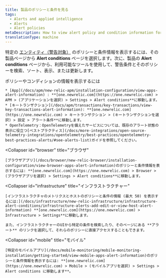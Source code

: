 ```yaml
---
title: 製品のポリシーと条件を見る
tags:
  - Alerts and applied intelligence
  - Alerts
  - Alert policies
metaDescription: How to view alert policy and condition information for the selected entity from its New Relic product instead of through alerts.
translationType: machine
---
```


特定の [エンティティ（警告対象）](/docs/using-new-relic/welcome-new-relic/get-started/glossary#entity) のポリシーと条件情報を表示するには、その製品ページから **Alert conditions** ページを選択します。次に、製品の **Alert conditions** ページから、利用可能なツールを使用して、警告条件とそのポリシーを検索、ソート、表示、または更新します。

<CollapserGroup>
  <Collapser
    id="apm"
    title="APMとサービス"
  >
    ポリシーやコンディションの情報を表示するには

    * [App](/docs/apm/new-relic-apm/installation-configuration/view-apps-alert-information) : **[one.newrelic.com](https://one.newrelic.com) > APM > (アプリケーションを選択) > Settings > Alert conditions**に移動します。
    * [キートランザクション](/docs/apm/transactions/key-transactions/view-key-transactions-alert-information): **[one.newrelic.com](https://one.newrelic.com) > キートランザクション > (キートランザクションを選択) > 設定 > アラート条件**に移動します。
    * OpenTelemetry：OpenTelemetryを備えたサービスについては、既存のアラート状態の表示に役立つ[ベストプラクティス](/docs/more-integrations/open-source-telemetry-integrations/opentelemetry/best-practices/opentelemetry-best-practices-alerts/#see-alerts-list)ガイドを参照してください。
  </Collapser>

  <Collapser
    id="browser"
    title="ブラウザ"
  >
    [ブラウザアプリ](/docs/browser/new-relic-browser/installation-configuration/view-browser-apps-alert-information)のポリシーと条件情報を表示するには: **[one.newrelic.com](https://one.newrelic.com) > Browser > (ブラウザアプリを選択) > Settings > Alert conditions**に移動します。
  </Collapser>

  <Collapser
    id="infrastructure"
    title="インフラストラクチャー"
  >
    [インフラストラクチャのメトリクスとホストのポリシーと条件の情報 (最大 50) を表示するには:](/docs/infrastructure/new-relic-infrastructure/infrastructure-alert-conditions/infrastructure-alerts-add-edit-or-view-host-alert-information) **[one.newrelic.com](https://one.newrelic.com) > Infrastructure > Settings**に移動します。

    また、インフラストラクチャーのUIから特定の条件を検索したり、そのページにある **アラート** のリンクを選択して、それらのポリシーに直接アクセスすることもできます。
  </Collapser>

  <Collapser
    id="mobile"
    title="モバイル"
  >
    [特定のモバイルアプリ](/docs/mobile-monitoring/mobile-monitoring-installation/getting-started/view-mobile-apps-alert-information)のポリシーと条件情報を表示するには: **[one.newrelic.com](https://one.newrelic.com) > Mobile > (モバイルアプリを選択) > Settings > Alert conditions に移動します**。
  </Collapser>
</CollapserGroup>
